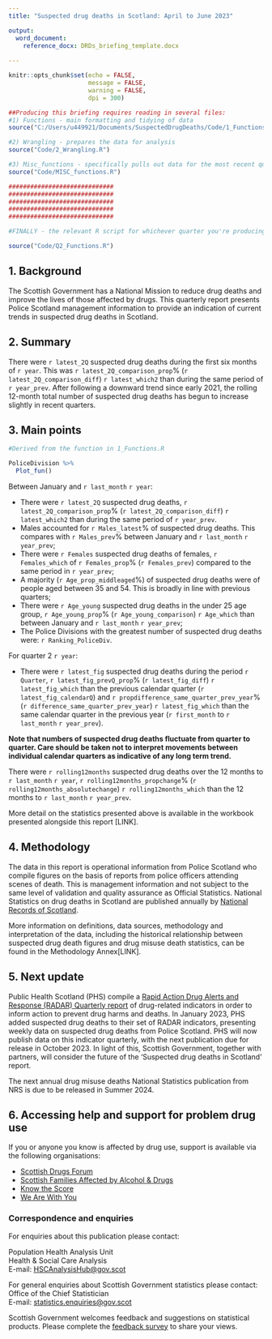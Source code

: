 ```yaml
---
title: "Suspected drug deaths in Scotland: April to June 2023"

output: 
  word_document:
    reference_docx: DRDs_briefing_template.docx
  
---
```


```r
knitr::opts_chunk$set(echo = FALSE,
                      message = FALSE,
                      warning = FALSE,
                      dpi = 300)

```

```r

##Producing this briefing requires reading in several files:
#1) Functions - main formatting and tidying of data
source("C:/Users/u449921/Documents/SuspectedDrugDeaths/Code/1_Functions.R")

#2) Wrangling - prepares the data for analysis
source("Code/2_Wrangling.R")

#3) Misc_functions - specifically pulls out data for the most recent quarter, and the most recent 12 months
source("Code/MISC_functions.R")

#############################
#############################
#############################
#############################
#############################

#FINALLY - the relevant R script for whichever quarter you're producing the briefing in - THIS IS THE ONLY ONE YOU CHANGE

source("Code/Q2_Functions.R")


```

## 1. Background

The Scottish Government has a National Mission to reduce drug deaths and improve the lives of those affected by drugs. This quarterly report presents Police Scotland management information to provide an indication of current trends in suspected drug deaths in Scotland.

## 2. Summary

There were `r latest_2Q` suspected drug deaths during the first six months of `r year`. This was `r latest_2Q_comparison_prop`% (`r latest_2Q_comparison_diff`) `r latest_which2` than during the same period of `r year_prev`. After following a downward trend since early 2021, the rolling 12-month total number of suspected drug deaths has begun to increase slightly in recent quarters.

## 3. Main points

```r
#Derived from the function in 1_Functions.R

PoliceDivision %>% 
  Plot_fun()
```

Between January and `r last_month` `r year`:

  * There were `r latest_2Q` suspected drug deaths, `r latest_2Q_comparison_prop`% (`r latest_2Q_comparison_diff`) `r latest_which2` than during the same period of `r year_prev`.
  * Males accounted for `r Males_latest`% of suspected drug deaths. This compares with `r Males_prev`% between January and `r last_month` `r year_prev`;
  * There were `r Females` suspected drug deaths of females, `r Females_which` of `r Females_prop`% (`r Females_prev`) compared to the same period in `r year_prev`;
  * A majority (`r Age_prop_middleaged`%) of suspected drug deaths were of people aged between 35 and 54. This is broadly in line with previous quarters;
  * There were `r Age_young` suspected drug deaths in the under 25 age group, `r Age_young_prop`% (`r Age_young_comparison`) `r Age_which` than between January and `r last_month` `r year_prev`;
  * The Police Divisions with the greatest number of suspected drug deaths were: `r Ranking_PoliceDiv`.
  
For quarter 2 `r year`:
  
  * There were `r latest_fig` suspected drug deaths during the period `r Quarter`, `r latest_fig_prevQ_prop`% (`r latest_fig_diff`) `r latest_fig_which ` than the previous calendar quarter (`r latest_fig_calendarQ`) and `r propdifference_same_quarter_prev_year`% (`r difference_same_quarter_prev_year`) `r latest_fig_which ` than the same calendar quarter in the previous year (`r first_month` to `r last_month` `r year_prev`).

  **Note that numbers of suspected drug deaths fluctuate from quarter to quarter. Care should be taken not to interpret movements between individual calendar quarters as indicative of any long term trend.**

There were `r rolling12months` suspected drug deaths over the 12 months to `r last_month` `r year`, `r rolling12months_propchange`% (`r rolling12months_absolutechange`) `r rolling12months_which` than the 12 months to `r last_month` `r year_prev`. 

More detail on the statistics presented above is available in the workbook presented alongside this report [LINK].

## 4. Methodology

The data in this report is operational information from Police Scotland who compile figures on the basis of reports from police officers attending scenes of death. This is management information and not subject to the same level of validation and quality assurance as Official Statistics. National Statistics on drug deaths in Scotland are published annually by [National Records of Scotland](https://www.nrscotland.gov.uk/statistics-and-data/statistics/statistics-by-theme/vital-events/deaths/drug-related-deaths-in-scotland/2021). 

More information on definitions, data sources, methodology and interpretation of the data, including the historical relationship between suspected drug death figures and drug misuse death statistics, can be found in the Methodology Annex[LINK].

## 5. Next update


Public Health Scotland (PHS) compile a [Rapid Action Drug Alerts and Response (RADAR) Quarterly report](https://publichealthscotland.scot/publications/rapid-action-drug-alerts-and-response-radar-quarterly-report/rapid-action-drug-alerts-and-response-radar-quarterly-report-july-2023/#section-5-4) of drug-related indicators in order to inform action to prevent drug harms and deaths. In January 2023, PHS added suspected drug deaths to their set of RADAR indicators, presenting weekly data on suspected drug deaths from Police Scotland. PHS will now publish data on this indicator quarterly, with the next publication due for release in October 2023. In light of this, Scottish Government, together with partners, will consider the future of the ‘Suspected drug deaths in Scotland’ report.

The next annual drug misuse deaths National Statistics publication from NRS is due to be released in Summer 2024.

## 6. Accessing help and support for problem drug use
If you or anyone you know is affected by drug use, support is available via the following organisations:

  * [Scottish Drugs Forum](https://www.sdf.org.uk/)
  * [Scottish Families Affected by Alcohol & Drugs](https://www.sfad.org.uk/service-directory)
  * [Know the Score](https://www.knowthescore.info/)
  * [We Are With You](https://www.wearewithyou.org.uk/)

  
### Correspondence and enquiries

For enquiries about this publication please contact:

Population Health Analysis Unit  
Health & Social Care Analysis  
E-mail: [HSCAnalysisHub@gov.scot](HSCAnalysisHub@gov.scot)  

For general enquiries about Scottish Government statistics please contact:   
Office of the Chief Statistician  
E-mail: [statistics.enquiries@gov.scot](statistics.enquiries@gov.scot)  

Scottish Government welcomes feedback and suggestions on statistical products. Please complete the [feedback survey](https://consult.gov.scot/digital-communications/95832709/) to share your views.
